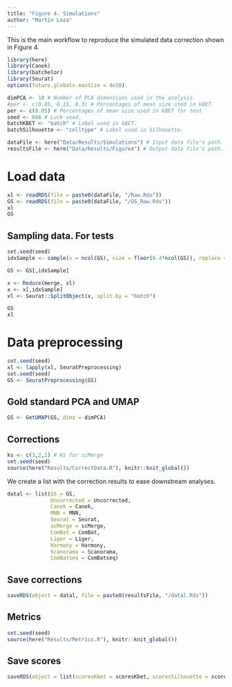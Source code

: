 ```yaml
---
title: "Figure 4. Simulations"
author: "Martin Loza"
---
```


This is the main workflow to reproduce the simulated data correction shown in Figure 4.

```r
library(here)
library(Canek)
library(batchelor)
library(Seurat)
options(future.globals.maxSize = 4e10)

dimPCA <- 10 # Number of PCA dimensions used in the analysis.
#per <- c(0.05, 0.15, 0.3) # Percentages of mean size used in kBET.
per <- c(0.05) # Percentages of mean size used in kBET for test
seed <- 666 # Luck seed.
batchKBET <- "batch" # Label used in kBET.
batchSilhouette <- "celltype" # Label used in Silhouette.

dataFile <- here("Data/Results/Simulations") # Input data file's path.
resultsFile <- here("Data/Results/Figure4") # Output data file's path.
```

# Load data

```r
xl <- readRDS(file = paste0(dataFile, "/Raw.Rds"))
GS <- readRDS(file = paste0(dataFile, "/GS_Raw.Rds"))
xl
GS
```

## Sampling data. For tests

```r
set.seed(seed)
idxSample <- sample(x = ncol(GS), size = floor(0.4*ncol(GS)), replace = FALSE)

GS <- GS[,idxSample]

x <- Reduce(merge, xl)
x <- x[,idxSample]
xl <- Seurat::SplitObject(x, split.by = "batch")

GS
xl
```

# Data preprocessing

```r
set.seed(seed)
xl <- lapply(xl, SeuratPreprocessing)
set.seed(seed)
GS <- SeuratPreprocessing(GS)
```

## Gold standard PCA and UMAP

```r
GS <- GetUMAP(GS, dims = dimPCA)
```

## Corrections

```r
ks <- c(3,2,2) # Ks for scMerge
set.seed(seed)
source(here("Results/CorrectData.R"), knitr::knit_global())
```

We create a list with the correction results to ease downstream analyses.

```r
datal <- list(GS = GS,
              Uncorrected = Uncorrected,
              Canek = Canek,
              MNN = MNN,
              Seurat = Seurat,
              scMerge = scMerge, 
              ComBat = ComBat, 
              Liger = Liger, 
              Harmony = Harmony, 
              Scanorama = Scanorama,
              ComBatseq = ComBatseq)
```

## Save corrections

```r
saveRDS(object = datal, file = paste0(resultsFile, "/datal.Rds"))
```

## Metrics

```r
set.seed(seed)
source(here("Results/Metrics.R"), knitr::knit_global())
```

## Save scores

```r
saveRDS(object = list(scoresKbet = scoresKbet, scoresSilhouette = scoresSilhouette), file = paste0(resultsFile, "/scores.RDS"))
```